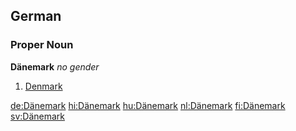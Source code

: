 ==German==
===Proper Noun===
'''Dänemark''' ''no gender''
# [[Denmark]]

[[de:Dänemark]]
[[hi:Dänemark]]
[[hu:Dänemark]]
[[nl:Dänemark]]
[[fi:Dänemark]]
[[sv:Dänemark]]